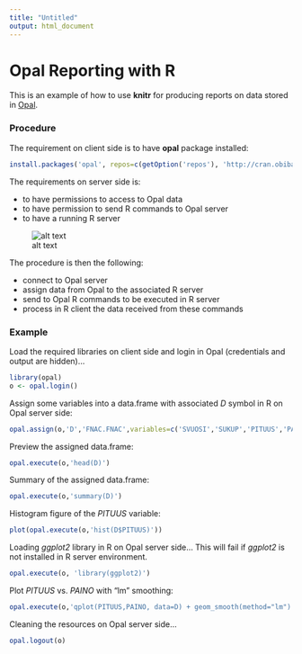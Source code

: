 ```yaml
---
title: "Untitled"
output: html_document
---
```

# Opal Reporting with R

This is an example of how to use **knitr** for producing reports on data stored in [Opal](http://wiki.obiba.org/display/OPALDOC).

### Procedure

The requirement on client side is to have **opal** package installed:

```r
install.packages('opal', repos=c(getOption('repos'), 'http://cran.obiba.org'), dependencies=TRUE)
```

The requirements on server side is:

* to have permissions to access to Opal data
* to have permission to send R commands to Opal server
* to have a running R server

![alt text](https://wiki.obiba.org/download/attachments/37749068/opal-implementation.png)

The procedure is then the following:

* connect to Opal server
* assign data from Opal to the associated R server
* send to Opal R commands to be executed in R server
* process in R client the data received from these commands

### Example

Load the required libraries on client side and login in Opal (credentials and output are hidden)...

```r
library(opal)
o <- opal.login()
```

Assign some variables into a data.frame with associated *D* symbol in R on Opal server side:

```r
opal.assign(o,'D','FNAC.FNAC',variables=c('SVUOSI','SUKUP','PITUUS','PAINO'))
```

Preview the assigned data.frame:

```r
opal.execute(o,'head(D)')
```

Summary of the assigned data.frame:

```r
opal.execute(o,'summary(D)')
```

Histogram figure of the *PITUUS* variable:

```r
plot(opal.execute(o,'hist(D$PITUUS)'))
```

Loading *ggplot2* library in R on Opal server side... This will fail if *ggplot2* is not installed in R server environment.

```r
opal.execute(o, 'library(ggplot2)')
```

Plot *PITUUS* vs. *PAINO* with "lm" smoothing:

```r
opal.execute(o,'qplot(PITUUS,PAINO, data=D) + geom_smooth(method="lm")')
```

Cleaning the resources on Opal server side...

```r
opal.logout(o)
```
